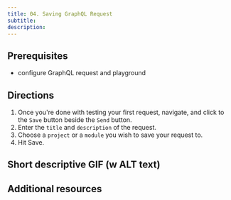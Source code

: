 ```yaml
---
title: 04. Saving GraphQL Request
subtitle:
description:
---
```


## Prerequisites

- configure GraphQL request and playground

## Directions

1. Once you're done with testing your first request, navigate, and click to the `Save` button beside the `Send` button.
2. Enter the `title` and `description` of the request.
3. Choose a `project` or a `module` you wish to save your request to.
4. Hit Save.

## Short descriptive GIF (w ALT text)

## Additional resources
